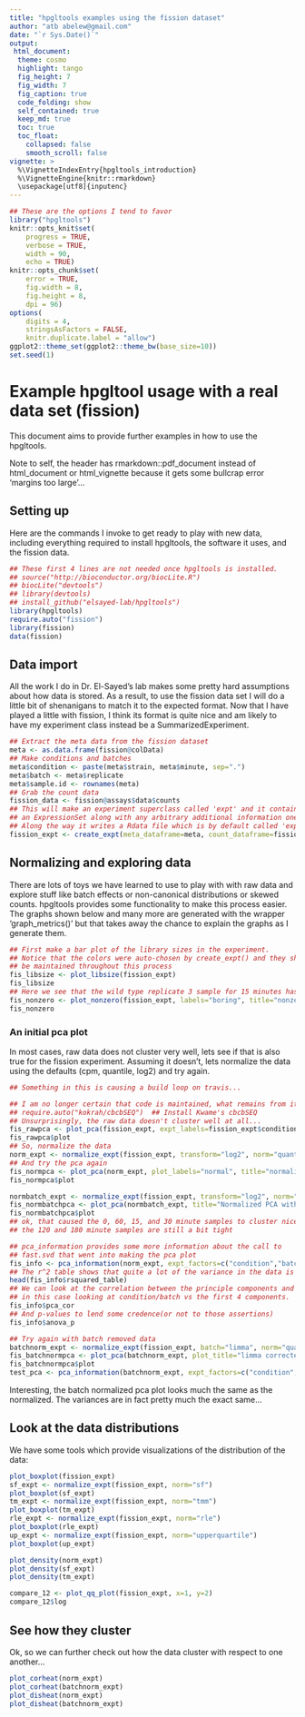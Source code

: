 ```yaml
---
title: "hpgltools examples using the fission dataset"
author: "atb abelew@gmail.com"
date: "`r Sys.Date()`"
output:
 html_document:
  theme: cosmo
  highlight: tango
  fig_height: 7
  fig_width: 7
  fig_caption: true
  code_folding: show
  self_contained: true
  keep_md: true
  toc: true
  toc_float:
    collapsed: false
    smooth_scroll: false
vignette: >
  %\VignetteIndexEntry{hpgltools_introduction}
  %\VignetteEngine{knitr::rmarkdown}
  \usepackage[utf8]{inputenc}
---
```


```r
## These are the options I tend to favor
library("hpgltools")
knitr::opts_knit$set(
    progress = TRUE,
    verbose = TRUE,
    width = 90,
    echo = TRUE)
knitr::opts_chunk$set(
    error = TRUE,
    fig.width = 8,
    fig.height = 8,
    dpi = 96)
options(
    digits = 4,
    stringsAsFactors = FALSE,
    knitr.duplicate.label = "allow")
ggplot2::theme_set(ggplot2::theme_bw(base_size=10))
set.seed(1)
```

# Example hpgltool usage with a real data set (fission)

This document aims to provide further examples in how to use the hpgltools.

Note to self, the header has rmarkdown::pdf_document instead of html_document or html_vignette
because it gets some bullcrap error 'margins too large'...

## Setting up

Here are the commands I invoke to get ready to play with new data, including everything
required to install hpgltools, the software it uses, and the fission data.

```r
## These first 4 lines are not needed once hpgltools is installed.
## source("http://bioconductor.org/biocLite.R")
## biocLite("devtools")
## library(devtools)
## install_github("elsayed-lab/hpgltools")
library(hpgltools)
require.auto("fission")
library(fission)
data(fission)
```

## Data import

All the work I do in Dr. El-Sayed's lab makes some pretty hard
assumptions about how data is stored.  As a result, to use the fission
data set I will do a little bit of shenanigans to match it to the
expected format.  Now that I have played a little with fission, I
think its format is quite nice and am likely to have my experiment
class instead be a SummarizedExperiment.

```r
## Extract the meta data from the fission dataset
meta <- as.data.frame(fission@colData)
## Make conditions and batches
meta$condition <- paste(meta$strain, meta$minute, sep=".")
meta$batch <- meta$replicate
meta$sample.id <- rownames(meta)
## Grab the count data
fission_data <- fission@assays$data$counts
## This will make an experiment superclass called 'expt' and it contains
## an ExpressionSet along with any arbitrary additional information one might want to include.
## Along the way it writes a Rdata file which is by default called 'expt.Rdata'
fission_expt <- create_expt(meta_dataframe=meta, count_dataframe=fission_data)
```

## Normalizing and exploring data

There are lots of toys we have learned to use to play with with raw
data and explore stuff like batch effects or non-canonical
distributions or skewed counts.  hpgltools provides some functionality
to make this process easier.  The graphs shown below and many more are
generated with the wrapper 'graph_metrics()' but that takes away the
chance to explain the graphs as I generate them.

```r
## First make a bar plot of the library sizes in the experiment.
## Notice that the colors were auto-chosen by create_expt() and they should
## be maintained throughout this process
fis_libsize <- plot_libsize(fission_expt)
fis_libsize
## Here we see that the wild type replicate 3 sample for 15 minutes has fewer non-zero genes than all its friends.
fis_nonzero <- plot_nonzero(fission_expt, labels="boring", title="nonzero vs. cpm")
fis_nonzero
```

### An initial pca plot

In most cases, raw data does not cluster very well, lets see if that
is also true for the fission experiment. Assuming it doesn't, lets
normalize the data using the defaults (cpm, quantile, log2) and try
again.

```r
## Something in this is causing a build loop on travis...

## I am no longer certain that code is maintained, what remains from it I might pull in to my own.
## require.auto("kokrah/cbcbSEQ")  ## Install Kwame's cbcbSEQ
## Unsurprisingly, the raw data doesn't cluster well at all...
fis_rawpca <- plot_pca(fission_expt, expt_labels=fission_expt$condition)
fis_rawpca$plot
## So, normalize the data
norm_expt <- normalize_expt(fission_expt, transform="log2", norm="quant", convert="cpm")
## And try the pca again
fis_normpca <- plot_pca(norm_expt, plot_labels="normal", title="normalized pca")
fis_normpca$plot

normbatch_expt <- normalize_expt(fission_expt, transform="log2", norm="quant", convert="cpm", batch="sva")
fis_normbatchpca <- plot_pca(normbatch_expt, title="Normalized PCA with batch effect correction.")
fis_normbatchpca$plot
## ok, that caused the 0, 60, 15, and 30 minute samples to cluster nicely
## the 120 and 180 minute samples are still a bit tight

## pca_information provides some more information about the call to
## fast.svd that went into making the pca plot
fis_info <- pca_information(norm_expt, expt_factors=c("condition","batch","strain","minute"), num_components=6)
## The r^2 table shows that quite a lot of the variance in the data is explained by condition
head(fis_info$rsquared_table)
## We can look at the correlation between the principle components and the factors in the experiment
## in this case looking at condition/batch vs the first 4 components.
fis_info$pca_cor
## And p-values to lend some credence(or not to those assertions)
fis_info$anova_p

## Try again with batch removed data
batchnorm_expt <- normalize_expt(fission_expt, batch="limma", norm="quant", transform="log2", convert="cpm")
fis_batchnormpca <- plot_pca(batchnorm_expt, plot_title="limma corrected pca")
fis_batchnormpca$plot
test_pca <- pca_information(batchnorm_expt, expt_factors=c("condition","batch","strain","minute"), num_components=6)
```

Interesting, the batch normalized pca plot looks much the same as the
normalized. The variances are in fact pretty much the exact same...

## Look at the data distributions

We have some tools which provide visualizations of the distribution of
the data:

```r
plot_boxplot(fission_expt)
sf_expt <- normalize_expt(fission_expt, norm="sf")
plot_boxplot(sf_expt)
tm_expt <- normalize_expt(fission_expt, norm="tmm")
plot_boxplot(tm_expt)
rle_expt <- normalize_expt(fission_expt, norm="rle")
plot_boxplot(rle_expt)
up_expt <- normalize_expt(fission_expt, norm="upperquartile")
plot_boxplot(up_expt)

plot_density(norm_expt)
plot_density(sf_expt)
plot_density(tm_expt)

compare_12 <- plot_qq_plot(fission_expt, x=1, y=2)
compare_12$log
```

## See how they cluster

Ok, so we can further check out how the data cluster with respect to
one another...

```r
plot_corheat(norm_expt)
plot_corheat(batchnorm_expt)
plot_disheat(norm_expt)
plot_disheat(batchnorm_expt)
```

